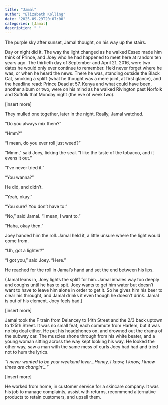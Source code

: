 ```yaml
---
title: "Jamal"
author: "Elizabeth Kolling"
date: "2025-09-29T20:07:00"
categories: [Jamal]
description: " "
---
```


The purple sky after sunset, Jamal thought, on his way up the stairs.

Day or night did it. The way the light changed as he walked Essex made him think of Prince, and Joey who he had happened to meet here at random ten years ago. The thirtieth day of September and April 21, 2016, were two dates he would only ever continue to remember. He’d never forget where he was, or when he heard the news. There he was, standing outside the Black Cat, smoking a spliff (what he thought was a mere joint, at first glance), and the headline read: Prince Dead at 57. Kenya and what could have been, another album or two, were on his mind as he walked Rivington past Norfolk and Suffolk that Monday night (the eve of week two).

[insert more]

They mulled one together, later in the night. Really, Jamal watched. 

“Do you always mix them?”

“Hmm?”

“I mean, do you ever roll just weed?”

“Mmm,” said Joey, licking the seal. “I like the taste of the tobacco, and it evens it out.”

"I've never tried it."

"You wanna?"

He did, and didn't.

"Yeah, okay."

"You sure? You don't have to."

"No," said Jamal. "I mean, I want to."

"Haha, okay then."

Joey handed him the roll. Jamal held it, a little unsure where the light would come from.

"Uh, got a lighter?"

"I got you," said Joey. "Here."

He reached for the roll in Jamal's hand and set the end between his lips. 

(Jamal leans in, Joey lights the spliff for him. Jamal inhales way too deeply and coughs until he has to spit. Joey wants to get him water but doesn't want to have to leave him alone in order to get it. So he gives him his beer to clear his throught, and Jamal drinks it even though he doesn't drink. Jamal is out of his element. Joey feels bad.)

[insert more]

Jamal took the F train from Delancey to 14th Street and the 2/3 back uptown to 125th Street. It was no small feat, each commute from Harlem, but it was no big deal either. He put his headphones on, and drowned out the drama of the subway car. The muscles shone through from his white beater, and a young woman sitting across the way kept looking his way. He looked the other way, saw a man with the same mess of curls Joey had had and tried not to hum the lyrics. 

*“I never wanted to be your weekend lover…Honey, I know, I know, I know times are changin’…”*

[insert more]

He worked from home, in customer service for a skincare company. It was his job to manage complaints, assist with returns, recommend alternative products to retain customers, and upsell them. 